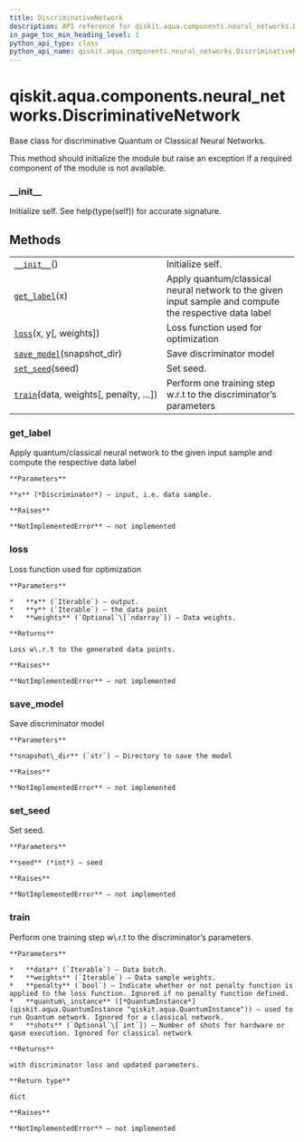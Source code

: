 ```yaml
---
title: DiscriminativeNetwork
description: API reference for qiskit.aqua.components.neural_networks.DiscriminativeNetwork
in_page_toc_min_heading_level: 1
python_api_type: class
python_api_name: qiskit.aqua.components.neural_networks.DiscriminativeNetwork
---
```


# qiskit.aqua.components.neural\_networks.DiscriminativeNetwork

<Class id="qiskit.aqua.components.neural_networks.DiscriminativeNetwork" github="https://github.com/qiskit-community/qiskit-aqua/tree/stable/0.9/qiskit/aqua/components/neural_networks/discriminative_network.py" signature="DiscriminativeNetwork">
  Base class for discriminative Quantum or Classical Neural Networks.

  This method should initialize the module but raise an exception if a required component of the module is not available.

  ### \_\_init\_\_

  <Function id="qiskit.aqua.components.neural_networks.DiscriminativeNetwork.__init__" name="__init__" signature="abstract __init__()">
    Initialize self. See help(type(self)) for accurate signature.
  </Function>

  ## Methods

  |                                                                                                                                                                                   |                                                                                                        |
  | --------------------------------------------------------------------------------------------------------------------------------------------------------------------------------- | ------------------------------------------------------------------------------------------------------ |
  | [`__init__`](#qiskit.aqua.components.neural_networks.DiscriminativeNetwork.__init__ "qiskit.aqua.components.neural_networks.DiscriminativeNetwork.__init__")()                    | Initialize self.                                                                                       |
  | [`get_label`](#qiskit.aqua.components.neural_networks.DiscriminativeNetwork.get_label "qiskit.aqua.components.neural_networks.DiscriminativeNetwork.get_label")(x)                | Apply quantum/classical neural network to the given input sample and compute the respective data label |
  | [`loss`](#qiskit.aqua.components.neural_networks.DiscriminativeNetwork.loss "qiskit.aqua.components.neural_networks.DiscriminativeNetwork.loss")(x, y\[, weights])                | Loss function used for optimization                                                                    |
  | [`save_model`](#qiskit.aqua.components.neural_networks.DiscriminativeNetwork.save_model "qiskit.aqua.components.neural_networks.DiscriminativeNetwork.save_model")(snapshot\_dir) | Save discriminator model                                                                               |
  | [`set_seed`](#qiskit.aqua.components.neural_networks.DiscriminativeNetwork.set_seed "qiskit.aqua.components.neural_networks.DiscriminativeNetwork.set_seed")(seed)                | Set seed.                                                                                              |
  | [`train`](#qiskit.aqua.components.neural_networks.DiscriminativeNetwork.train "qiskit.aqua.components.neural_networks.DiscriminativeNetwork.train")(data, weights\[, penalty, …]) | Perform one training step w\.r.t to the discriminator’s parameters                                     |

  ### get\_label

  <Function id="qiskit.aqua.components.neural_networks.DiscriminativeNetwork.get_label" name="get_label" signature="abstract get_label(x)">
    Apply quantum/classical neural network to the given input sample and compute the respective data label

    **Parameters**

    **x** (*Discriminator*) – input, i.e. data sample.

    **Raises**

    **NotImplementedError** – not implemented
  </Function>

  ### loss

  <Function id="qiskit.aqua.components.neural_networks.DiscriminativeNetwork.loss" name="loss" signature="abstract loss(x, y, weights=None)">
    Loss function used for optimization

    **Parameters**

    *   **x** (`Iterable`) – output.
    *   **y** (`Iterable`) – the data point
    *   **weights** (`Optional`\[`ndarray`]) – Data weights.

    **Returns**

    Loss w\.r.t to the generated data points.

    **Raises**

    **NotImplementedError** – not implemented
  </Function>

  ### save\_model

  <Function id="qiskit.aqua.components.neural_networks.DiscriminativeNetwork.save_model" name="save_model" signature="abstract save_model(snapshot_dir)">
    Save discriminator model

    **Parameters**

    **snapshot\_dir** (`str`) – Directory to save the model

    **Raises**

    **NotImplementedError** – not implemented
  </Function>

  ### set\_seed

  <Function id="qiskit.aqua.components.neural_networks.DiscriminativeNetwork.set_seed" name="set_seed" signature="abstract set_seed(seed)">
    Set seed.

    **Parameters**

    **seed** (*int*) – seed

    **Raises**

    **NotImplementedError** – not implemented
  </Function>

  ### train

  <Function id="qiskit.aqua.components.neural_networks.DiscriminativeNetwork.train" name="train" signature="abstract train(data, weights, penalty=False, quantum_instance=None, shots=None)">
    Perform one training step w\.r.t to the discriminator’s parameters

    **Parameters**

    *   **data** (`Iterable`) – Data batch.
    *   **weights** (`Iterable`) – Data sample weights.
    *   **penalty** (`bool`) – Indicate whether or not penalty function is applied to the loss function. Ignored if no penalty function defined.
    *   **quantum\_instance** ([*QuantumInstance*](qiskit.aqua.QuantumInstance "qiskit.aqua.QuantumInstance")) – used to run Quantum network. Ignored for a classical network.
    *   **shots** (`Optional`\[`int`]) – Number of shots for hardware or qasm execution. Ignored for classical network

    **Returns**

    with discriminator loss and updated parameters.

    **Return type**

    dict

    **Raises**

    **NotImplementedError** – not implemented
  </Function>
</Class>

